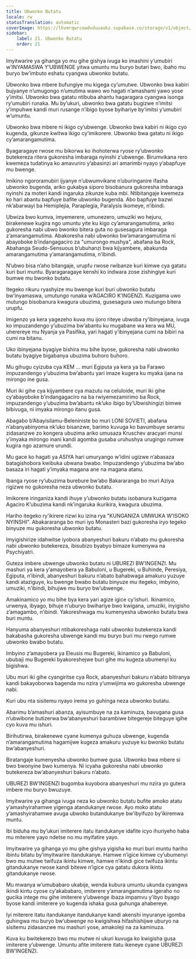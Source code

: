 ```yaml
---
title: Ubwonko Butatu
locale: rw
statusTranslation: automatic
coverImage: https://lhvmrqwrcowdvduuaukz.supabase.co/storage/v1/object/public/strapi-uploads/small_cover-educacion-fundamental.webp-2d51a7828a2b1309555be27f7e2a61a0.webp
sidebar:
    label: 21. Ubwonko Butatu
    order: 21
---
```

Imyitwarire ya gihanga yo mu gihe gishya ivuga ko imashini y’umubiri w’INYAMASWA Y’UBWENGE yitwa umuntu mu buryo butari bwo, ibaho mu buryo bw’imbuto eshatu cyangwa ubwonko butatu.

Ubwonko bwa mbere bufungiye mu kigega cy’umutwe. Ubwonko bwa kabiri bujyanye n’umugongo n’umutima wawo wo hagati n’amashami yawo yose y’imitsi. Ubwonko bwa gatatu ntibuba ahantu hagaragara cyangwa isonga ry’umubiri runaka. Mu by’ukuri, ubwonko bwa gatatu bugizwe n’imitsi y’impuhwe kandi muri rusange n’ibigo byose byihariye by’imitsi y’umubiri w’umuntu.

Ubwonko bwa mbere ni ikigo cy’ubwenge. Ubwonko bwa kabiri ni ikigo cyo kugenda, gikunze kwitwa ikigo cy’imikorere. Ubwonko bwa gatatu ni ikigo cy’amarangamutima.

Byagaragaye rwose mu bikorwa ko ihohoterwa ryose ry’ubwonko butekereza ritera gukoresha imbaraga nyinshi z’ubwenge. Birumvikana rero kwemeza tudatinya ko amavuriro y’abasinzi ari amarimbi nyayo y’abapfuye mu bwenge.

Imikino ngororamubiri ijyanye n’ubwumvikane n’uburinganire ifasha ubwonko bugenda, ariko gukabya siporo bisobanura gukoresha imbaraga nyinshi za moteri kandi ingaruka zikunze kuba mbi. Ntibitangaje kwemeza ko hari abantu bapfuye bafite ubwonko bugenda. Abo bapfuye bazwi nk’abarwayi ba Hemiplejia, Paraplegia, Paralysis ikomeye, n’ibindi.

Ubwiza bwo kumva, imyemerere, umunezero, umuziki wo hejuru, birakenewe kugira ngo umuntu yite ku kigo cy’amarangamutima, ariko gukoresha nabi ubwo bwonko bitera guta no gusesagura imbaraga z’amarangamutima. Abakoresha nabi ubwonko bw’amarangamutima ni abayoboke b’indangagaciro za "umurongo mushya", abafana ba Rock, Abahanga Seudo-Sensuous b’ubuhanzi bwa kijyambere, abakunda amarangamutima y’amarangamutima, n’ibindi.

N’ubwo bisa n’aho bitangaje, urupfu rwose rwibanze kuri kimwe cya gatatu kuri buri muntu. Byaragaragaye kenshi ko indwara zose zishingiye kuri bumwe mu bwonko butatu.

Itegeko rikuru ryashyize mu bwenge kuri buri ubwonko butatu bw’inyamaswa, umutungo runaka w’AGACIRO K’INGENZI. Kuzigama uwo mutungo bisobanura kwagura ubuzima, gusesagura uwo mutungo bitera urupfu.

Imigenzo ya kera yagezeho kuva mu ijoro riteye ubwoba ry’ibinyejana, ivuga ko impuzandengo y’ubuzima bw’abantu ku mugabane wa kera wa MU, uherereye mu Nyanja ya Pasifika, yari hagati y’ibinyejana cumi na bibiri na cumi na bitanu.

Uko ibinyejana byagiye bishira mu bihe byose, gukoresha nabi ubwonko butatu byagiye bigabanya ubuzima buhoro buhoro.

Mu gihugu cyizuba cya KEM ... muri Egiputa ya kera ya ba Farawo impuzandengo y’ubuzima bw’abantu yari imaze kugera ku myaka ijana na mirongo ine gusa.

Muri iki gihe cya kijyambere cya mazutu na celuloide, muri iki gihe cy’abayoboke b’indangagaciro na ba rwiyemezamirimo ba Rock, impuzandengo y’ubuzima bw’abantu nk’uko ibigo by’Ubwishingizi bimwe bibivuga, ni imyaka mirongo itanu gusa.

Abagabo b’Abayisilamu-Beleniniste bo muri LONI SOVIETI, abafana n’abanyabinyoma nk’uko bisanzwe, barimo kuvuga ko bavumbuye seramu zidasanzwe zo kongera ubuzima ariko umusaza Kruschev aracyari munsi y’imyaka mirongo inani kandi agomba gusaba uruhushya urugingo rumwe kugira ngo azamure urundi.

Mu gace ko hagati ya ASIYA hari umuryango w’idini ugizwe n’abasaza batagishobora kwibuka ubwana bwabo. Impuzandengo y’ubuzima bw’abo basaza iri hagati y’imyaka magana ane na magana atanu.

Ibanga ryose ry’ubuzima burebure bw’abo Bakararanga bo muri Aziya rigizwe no gukoresha neza ubwonko butatu.

Imikorere iringaniza kandi ihuye y’ubwonko butatu isobanura kuzigama Agaciro K’ubuzima kandi nk’ingaruka ikurikira, kwagura ubuzima.

Hariho itegeko ry’ikirere rizwi ku izina rya "KUNGANIZA UMWUKA W’ISOKO NYINSHI". Abakararanga bo muri iyo Monasteri bazi gukoresha iryo tegeko binyuze mu gukoresha ubwonko butatu.

Imyigishirize idahwitse iyobora abanyeshuri bakuru n’abato mu gukoresha nabi ubwonko butekereza, ibisubizo byabyo bimaze kumenywa na Psychiyatri.

Guteza imbere ubwenge ubwonko butatu ni UBUREZI BW’INGENZI. Mu mashuri ya kera y’amayobera ya Babuloni, u Bugereki, u Buhinde, Peresiya, Egiputa, n’ibindi, abanyeshuri bakuru n’abato bahabwaga amakuru yuzuye kandi ataziguye, ku bwenge bwabo butatu binyuze mu itegeko, imbyino, umuziki, n’ibindi, bihujwe mu buryo bw’ubwenge.

Amakinamico yo mu bihe bya kera yari agize igice cy’ishuri. Ikinamico, urwenya, ibyago, bihuje n’uburyo bwihariye bwo kwigana, umuziki, inyigisho z’amagambo, n’ibindi. Yakoreshwaga mu kumenyesha ubwonko butatu bwa buri muntu.

Hanyuma abanyeshuri ntibakoreshaga nabi ubwonko butekereza kandi bakabasha gukoresha ubwenge kandi mu buryo buri mu rwego rumwe ubwonko bwabo butatu.

Imbyino z’amayobera ya Eleusis mu Bugereki, ikinamico ya Babuloni, ububaji mu Bugereki byakoreshejwe buri gihe mu kugeza ubumenyi ku bigishwa.

Ubu muri iki gihe cyangiritse cya Rock, abanyeshuri bakuru n’abato bitiranya kandi bakayoborwa bagenda mu nzira y’umwijima wo gukoresha ubwenge nabi.

Kuri ubu nta sisitemu nyayo irema yo guhinga neza ubwonko butatu.

Abarimu b’amashuri abanza, ayisumbuye na za kaminuza, bavugana gusa n’ubwibone butizerwa bw’abanyeshuri barambiwe bitegereje biteguye igihe cyo kuva mu ishuri.

Birihutirwa, birakenewe cyane kumenya guhuza ubwenge, kugenda n’amarangamutima hagamijwe kugeza amakuru yuzuye ku bwonko butatu bw’abanyeshuri.

Biratangaje kumenyesha ubwonko bumwe gusa. Ubwonko bwa mbere si bwo bwonyine bwo kumenya. Ni icyaha gukoresha nabi ubwonko butekereza bw’abanyeshuri bakuru n’abato.

UBUREZI BW’INGENZI bugomba kuyobora abanyeshuri mu nzira yo gutera imbere mu buryo bwuzuye.

Imyitwarire ya gihanga ivuga neza ko ubwonko butatu bufite amoko atatu y’amashyirahamwe yigenga atandukanye rwose. Ayo moko atatu y’amashyirahamwe avuga ubwoko butandukanye bw’ibyifuzo by’ikiremwa muntu.

Ibi biduha mu by’ukuri imiterere itatu itandukanye idafite icyo ihuriyeho haba mu miterere yayo ndetse no mu myifatire yayo.

Imyitwarire ya gihanga yo mu gihe gishya yigisha ko muri buri muntu hariho ibintu bitatu by’imyitwarire itandukanye. Hamwe n’igice kimwe cy’ubumenyi bwo mu mutwe twifuza ikintu kimwe, hamwe n’ikindi gice twifuza ikintu gitandukanye rwose kandi bitewe n’igice cya gatatu dukora ikintu gitandukanye rwose.

Mu mwanya w’umubabaro ukabije, wenda kubura umuntu ukunda cyangwa ikindi kintu cyose cy’akababaro, imiterere y’amarangamutima igeraho no gucika intege mu gihe imiterere y’ubwenge ibaza impamvu y’ibyo byago byose kandi imiterere yo kugenda ishaka gusa guhunga ahabereye.

Iyi miterere itatu itandukanye itandukanye kandi akenshi inyuranye igomba guhingwa mu buryo bw’ubwenge no kwigishwa hifashishijwe uburyo na sisitemu zidasanzwe mu mashuri yose, amakoleji na za kaminuza.

Kuva ku bwitekerezo bwo mu mutwe ni ukuri kuvuga ko kwigisha gusa imiterere y’ubwenge. Umuntu afite imiterere itatu ikeneye cyane UBUREZI BW’INGENZI.

